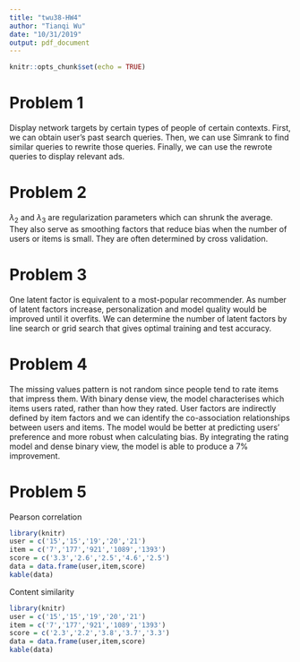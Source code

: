 ```yaml
---
title: "twu38-HW4"
author: "Tianqi Wu"
date: "10/31/2019"
output: pdf_document
---
```


```r
knitr::opts_chunk$set(echo = TRUE)
```

# Problem 1

Display network targets by certain types of people of certain contexts. First, we can obtain user's past search queries. Then, we can use Simrank to find similar queries to rewrite those queries. Finally, we can use the rewrote queries to display relevant ads.

# Problem 2

$\lambda_2$ and $\lambda_3$ are regularization parameters which can shrunk the average. They also serve as smoothing factors that reduce bias when the number of users or items is small. They are often determined by cross validation.

# Problem 3

One latent factor is equivalent to a most-popular recommender. As number of latent factors increase, personalization and model quality would be improved until it overfits. We can determine the number of latent factors by line search or grid search that gives optimal training and test accuracy.

# Problem 4

The missing values pattern is not random since people tend to rate items that impress them. With binary dense view, the model characterises which items users rated, rather than how they rated. User factors are indirectly defined by item factors and we can identify the co-association relationships between users and items. The model would be better at predicting users' preference and more robust when calculating bias. By integrating the rating model and dense binary view, the model is able to produce a 7% improvement.

\newpage
# Problem 5
Pearson correlation 
```r
library(knitr)
user = c('15','15','19','20','21')
item = c('7','177','921','1089','1393')
score = c('3.3','2.6','2.5','4.6','2.5')
data = data.frame(user,item,score)
kable(data)
```

Content similarity
```r
library(knitr)
user = c('15','15','19','20','21')
item = c('7','177','921','1089','1393')
score = c('2.3','2.2','3.8','3.7','3.3')
data = data.frame(user,item,score)
kable(data)
```

